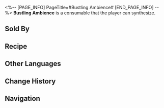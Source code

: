 <%-- [PAGE_INFO]
PageTitle=#Bustling Ambience#
[END_PAGE_INFO] --%>
{{Consumable Infobox
|id          = 403010
|image       = Item Bustling Ambience.png
|type        = Attack Consumables
|rarity      = 4
|effect      = Upon use, increases all allies' CRIT Rate by 12% and CRIT DMG by 24% for the next battle.
|description = ''"I can stay with you,"'' she whispers, her voice laced with a hint of stickiness, ''"if you open a hundred bottles of champagne for me."''<br />Lights burst into flashes, and the sweet yellowish liquid flows down the tower of glasses. The crowd erupts in excitement as waiters rush around, ringing their bells. In the fleeting light, she breathes a teasing whisper into your ear.
|effectType  = 
|effectType2 = 
|effectType3 = 
|recipe      = {{cx|Source missing}}
|source1     = [[Omni-Synthesizer]]
|source2     = [[Dreamscape Sales Store]]
|source3     = 
}}
{{Description|''"And after that, comes the ecstatic dream of blurred days and nights."''}}
'''Bustling Ambience''' is a consumable that the player can synthesize.

==Sold By==
{{Shop Availability}}

==Recipe==
{{Recipe
|type                          = Synthesis
|group                         = Consumable
|Mechanical Cube               = 2
|The Sound and the Fury (Item) = 1
|Rusty Gear                    = 5
|Broken Dreams                 = 4
|sort                          = Mechanical Cube;The Sound and the Fury (Item);Rusty Gear;Broken Dreams
}}

==Other Languages==
{{Other Languages
|en   = Bustling Ambience
|zhs  = 热烈的气氛
|zht  = 熱烈的氣氛
|ja   = 熱烈な雰囲気
|ko   = 열렬한 분위기
|es   = Ambiente animado
|fr   = Ambiance animée
|ru   = Зажигательная атмосфера
|th   = บรรยากาศที่แสนคึกคัก
|vi   = Bầu Không Khí Sôi Nổi
|de   = Lebhaftes Ambiente
|id   = Bustling Ambience
|pt   = Atmosfera Fervilhante
}}

==Change History==
{{Change History|2.0}}

==Navigation==
{{Consumable Navbox}}